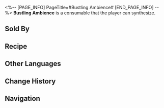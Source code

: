 <%-- [PAGE_INFO]
PageTitle=#Bustling Ambience#
[END_PAGE_INFO] --%>
{{Consumable Infobox
|id          = 403010
|image       = Item Bustling Ambience.png
|type        = Attack Consumables
|rarity      = 4
|effect      = Upon use, increases all allies' CRIT Rate by 12% and CRIT DMG by 24% for the next battle.
|description = ''"I can stay with you,"'' she whispers, her voice laced with a hint of stickiness, ''"if you open a hundred bottles of champagne for me."''<br />Lights burst into flashes, and the sweet yellowish liquid flows down the tower of glasses. The crowd erupts in excitement as waiters rush around, ringing their bells. In the fleeting light, she breathes a teasing whisper into your ear.
|effectType  = 
|effectType2 = 
|effectType3 = 
|recipe      = {{cx|Source missing}}
|source1     = [[Omni-Synthesizer]]
|source2     = [[Dreamscape Sales Store]]
|source3     = 
}}
{{Description|''"And after that, comes the ecstatic dream of blurred days and nights."''}}
'''Bustling Ambience''' is a consumable that the player can synthesize.

==Sold By==
{{Shop Availability}}

==Recipe==
{{Recipe
|type                          = Synthesis
|group                         = Consumable
|Mechanical Cube               = 2
|The Sound and the Fury (Item) = 1
|Rusty Gear                    = 5
|Broken Dreams                 = 4
|sort                          = Mechanical Cube;The Sound and the Fury (Item);Rusty Gear;Broken Dreams
}}

==Other Languages==
{{Other Languages
|en   = Bustling Ambience
|zhs  = 热烈的气氛
|zht  = 熱烈的氣氛
|ja   = 熱烈な雰囲気
|ko   = 열렬한 분위기
|es   = Ambiente animado
|fr   = Ambiance animée
|ru   = Зажигательная атмосфера
|th   = บรรยากาศที่แสนคึกคัก
|vi   = Bầu Không Khí Sôi Nổi
|de   = Lebhaftes Ambiente
|id   = Bustling Ambience
|pt   = Atmosfera Fervilhante
}}

==Change History==
{{Change History|2.0}}

==Navigation==
{{Consumable Navbox}}